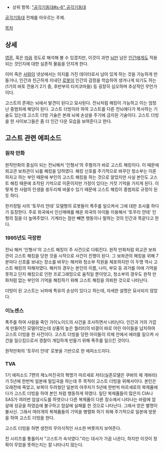 * 상위 항목: [["공각기동대#s-6" 공각기동대]]

[[공각기동대]] 전체를 아우르는 주제.

[[목차]]
== 상세 ==

[[영혼]], 혹은 [[마음]] 정도로 해석해 볼 수 있겠지만, 이것이 과연 [[뇌]]만 남은 [[인간]]에게도 적용 되는 것인지에 대한 실존적 물음을 던지게 한다.

이미 죽은 [[사람]]이 넷상에서는 의지를 가진 데이터로서 남아 있게 하는 것을 가능하게 만들거나, 인간과 친근하게 지내던 [[로봇]]이 인간의 감정을 학습하여 생겨나게 되기도 하는(1기의 바토 전용기 2기 중, 후반부의 타치코마들) 등 굉장히 심오하며 추상적인 무언가이다.

고스트의 존재는 뇌에서 발견이 된다고 묘사된다. 전뇌처럼 해킹이 가능하고 이는 엄청난 중범죄에 해당이 된다. 고스트 더빙이라 하여 고스트를 다른 전뇌에다가 복사하는 기술도 있는데 고스트 더빙 기술은 본래 뇌에 손상을 주기에 금지된 기술이다. 고스트 더빙을 한 사이보그들은 좀 더 인간 다운 모습을 보여준다고 한다.

== 고스트 관련 에피소드 ==
=== 원작 만화 ===
원작만화의 중심이 되는 전뇌해커 '인형사'의 주혐의가 바로 고스트 해킹이다. 이 때문에 외교관 보좌관이 뇌를 해킹을 당하였다. 해킹 신호를 주기적으로 바꾸던 청소부는 이혼하자고 하는 부인 때문에 부인의 고스트 해킹을 하는 것으로 알았지만 사실 본인도 고스트 해킹 때문에 조작된 기억으로 미혼이지만 가정이 있다는 거짓 기억을 가지게 된다. 이렇게 한 사람의 인생을 쏭두리체 바꿀수 있기 때문에 고스트 해킹이 중범죄로 규정이 된 듯 하다.

한카정밀 사의 '토무리 안데' 모델형의 로봇들이 폭주를 일으켜서 그에 대한 조사를 하다가 등장한다. 주로 외국에서 인신매매를 해온 외국의 아이들 이용해서 '토무리 안데' 인형의 질을 더 높여주었다. 기계라는 점만 빼면 행동이나 말하는 것이 인간과 똑같다고 한다.

=== 1995년도 극장판 ===
전뇌 해커 '인형사'의 고스트 해킹이 주 사건으로 다뤄진다. 원작 만화처럼 외교관 보좌관이 고스트 해킹을 당한 것을 시작으로 사건이 진행이 된다. 그 보좌관의 해킹을 위해 7분마다 신호를 보내는 장소를 바꾸는 해커와 청소부 직원을 체포하지만 이 두명 역시 고스트 해킹의 피해자였다. 해커의 경우는 본인의 이름, 나이, 부모 등 과거를 아에 기억을 못하고 단지 해킹으로 인한 프로그래밍으로 움직일 뿐이엇고, 청소부의 경우도 원작 만화처럼 없는 부인의 기억을 해킹하기 위해 고스트 해킹을 의뢰한 것으로 나타난다.

더빙이 된 고스트는 뇌파에 특유의 손상이 있다고 하는데, 자세한 설명은 묘사되지 않았다.

=== 이노센스 ===
폭주를 하여 사람을 죽인 가이노이드의 사건을 조사하면서 나타난다. 인간과 거의 가깝게 만들어진 모델이었는데 상품의 높은 퀄리티의 비결이 바로 어린 아이들을 납치하여 고스트 더빙을 한 사건이다. 고스트 더빙을 당한 아이들이 의체 안에서 에러를 일으켜 사건을 일으킴으로서 경찰이 개입하게 만들기 위해 폭주를 일으킨 것이다.

원작만화의 '토무리 안데' 로봇을 기반으로 한 에피소드이다.

=== TVA ===

1기 에피소드 7편의 제노머진국의 혁명가 마르세로 저티(실존모델은 쿠바의 체 게바라)가 5년에 한번씩 일본에 밀입국을 하는데 주  목적이 고스트 더빙을 위해서이다. 본인은 오래전에 죽었고, 보복이 두려웠던 일본의 야쿠자가 5년에 한번씩 마르세로의 복제품에다가 고스트 더빙을 하여 본인 처럼 행동하게 하였다. 일단 복제품들이 많은지 CIA나 SAS가 여러번 암살시도를 하엿으나 다른 복제품이 다른 장소에서 나타나는 바람에 암살에 성공을 하였습에 불구하고 암살에 실패를 한 것으로 나타난다. 그래서 얻은 별명이 불사신. 그래서 여러개의 복제품들의 기억을 병렬화 하기 위해 주기적으로 일본에 방문을 하여 고스트 더빙을 한다.

고스트 더빙을 하면 생전의 무의식적인 사소한 버릇까지 보여준다.

전 시리즈를 통틀어서 "고스트가 속삭였다."라는 대사가 가끔 나온다, 하지만 이것이 정확이 무었을 뜻하는지는 잘 나타나지 않는다.

